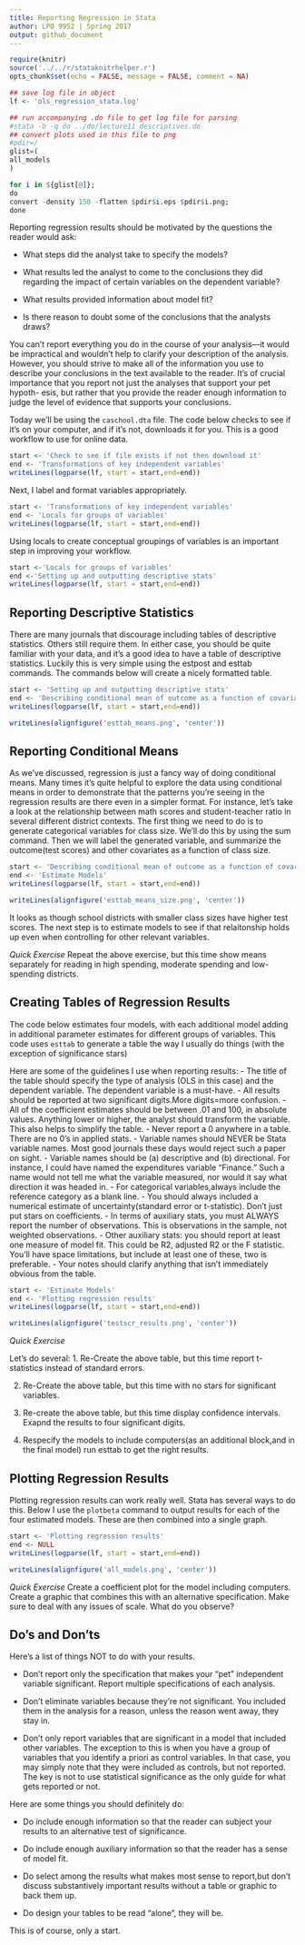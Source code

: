 ```yaml
---
title: Reporting Regression in Stata 
author: LPO 9952 | Spring 2017
output: github_document
---
```

  
```r
require(knitr)
source('../../r/stataknitrhelper.r')
opts_chunk$set(echo = FALSE, message = FALSE, comment = NA)
```


```r
## save log file in object
lf <- 'ols_regression_stata.log'
```


```r
## run accompanying .do file to get log file for parsing
#stata -b -q do ../do/lecture11_descriptives.do
## convert plots used in this file to png
#pdir=/
glist=(
all_models
)

for i in ${glist[@]};
do
convert -density 150 -flatten $pdir$i.eps $pdir$i.png;
done
```

Reporting regression results should be motivated by the questions the reader would ask:

- What steps did the analyst take to specify the models?

- What results led the analyst to come to the conclusions they did regarding the impact of certain variables on the dependent variable?

- What results provided information about model fit?

- Is there reason to doubt some of the conclusions that the analysts draws?

You can’t report everything you do in the course of your analysis—it would be impractical and wouldn’t help to clarify your description of the analysis. However, you should strive to make all of the information you use to describe your conclusions in the text available to the reader.
It’s of crucial importance that you report not just the analyses that support your pet hypoth- esis, but rather that you provide the reader enough information to judge the level of evidence that supports your conclusions.

Today we'll be using the `caschool.dta` file. The code below checks to see if it's on your computer, and if it's not, downloads it for you. This is a good workflow to use for online data. 

```r
start <- 'Check to see if file exists if not then download it'
end <- 'Transformations of key independent variables'
writeLines(logparse(lf, start = start,end=end))
``` 

Next, I label and format variables appropriately. 

```r
start <- 'Transformations of key independent variables'
end <- 'Locals for groups of variables'
writeLines(logparse(lf, start = start,end=end))
```

Using locals to create conceptual groupings of variables is an important step in improving your workflow. 

```r
start <-'Locals for groups of variables' 
end <-'Setting up and outputting descriptive stats'
writeLines(logparse(lf, start = start,end=end))
```




## Reporting Descriptive Statistics

There are many journals that discourage including tables of descriptive statistics. Others still require them. In either case, you should be quite familiar with your data, and it’s a good idea to have a table of descriptive statistics. Luckily this is very simple using the estpost and esttab commands. The commands below will create a nicely formatted table. 


```r
start <- 'Setting up and outputting descriptive stats'
end <- 'Describing conditional mean of outcome as a function of covariates'
writeLines(logparse(lf, start = start,end=end))
```


```r
writeLines(alignfigure('esttab_means.png', 'center'))
```

## Reporting Conditional Means

As we've discussed, regression is just a fancy way of doing conditional means. Many times it’s quite helpful 
to explore the data using conditional means in order to demonstrate that the patterns you’re seeing in the 
regression results are there even in a simpler format. For instance, let’s take a look at the relationship 
between math scores and student-teacher ratio in several different district contexts. The first thing we need 
to do is to generate categorical variables for class size. We’ll do this by using the sum command. Then we will label the 
generated variable, and summarize the outcome(test scores) and other covariates as a function of class size. 

```r
start <- 'Describing conditional mean of outcome as a function of covariates'
end <- 'Estimate Models'
writeLines(logparse(lf, start = start,end=end))
```

```r
writeLines(alignfigure('esttab_means_size.png', 'center'))
```

It looks as though school districts with smaller class sizes have higher test scores. The next step is to estimate models to see
if that relaitonship holds up even when controlling for other relevant variables. 

*Quick Exercise * Repeat the above exercise, but this time show means separately for reading in high spending, moderate spending and low- spending districts. 

## Creating Tables of Regression Results 

The code below estimates four models, with each additional model adding in additional parameter estimates 
for different groups of variables. This code uses `esttab` to generate a table the way I usually do things (with the exception of significance stars)

Here are some of the guidelines I use when reporting results:
- The title of the table should specify the type of analysis (OLS in this case) and the dependent variable. The dependent variable is a must-have.
- All results should be reported at two significant digits.More digits=more confusion.
- All of the coefficient estimates should be between .01 and 100, in absolute values. Anything lower or higher, the analyst should transform the variable. This also helps to simplify the table.
- Never report a 0 anywhere in a table. There are no 0's in applied stats. 
- Variable names should NEVER be Stata variable names. Most good journals these days would reject such a paper on sight.
- Variable names should be (a) descriptive and (b) directional. For instance, I could have named the expenditures variable “Finance.” Such a name would not tell me what the variable measured, nor would it say what direction it was headed in.
- For categorical variables,always include the reference category as a blank line.
- You should always included a numerical estimate of uncertainty(standard error or t-statistic). Don’t just put stars on coefficients.
- In terms of auxiliary stats, you must ALWAYS report the number of observations. This is observations in the sample, not weighted observations.
- Other auxiliary stats: you should report at least one measure of model fit. This could be R2, adjusted R2 or the F statistic. You’ll have space limitations, but include at least one of these, two is preferable.
- Your notes should clarify anything that isn’t immediately obvious from the table.

```r
start <- 'Estimate Models'
end <- 'Plotting regression results'
writeLines(logparse(lf, start = start,end=end))
```


```r
writeLines(alignfigure('testscr_results.png', 'center'))
```

*Quick Exercise*

Let’s do several:
1. Re-Create the above table, but this time report t-statistics instead of standard errors.

2. Re-Create the above table, but this time with no stars for significant variables.

3. Re-create the above table, but this time display confidence intervals. Exapnd the results to four significant digits.

4. Respecify the models to include computers(as an additional block,and in the final model) run esttab to get the right results.


## Plotting Regression Results

Plotting regression results can work really well. Stata has several ways to do this. Below I use the `plotbeta` command to output results for each of the four estimated models. These are then combined into a single graph. 

```r
start <- 'Plotting regression results'
end <- NULL
writeLines(logparse(lf, start = start,end=end))
```


```r
writeLines(alignfigure('all_models.png', 'center'))
```

*Quick Exercise* Create a coefficient plot for the model including computers. Create a graphic that combines this with an alternative specification. Make sure to deal with any issues of scale. What do you observe?

## Do’s and Don’ts

Here’s a list of things NOT to do with your results.

- Don’t report only the specification that makes your “pet” independent variable significant. Report multiple specifications of each analysis.

- Don’t eliminate variables because they’re not significant. You included them in the analysis for a reason, unless the reason went away, they stay in.

- Don’t only report variables that are significant in a model that included other variables. The exception to this is when you have a group of variables that you identify a priori as control variables. In that case, you may simply note that they were included as controls, but not reported. The key is not to use statistical significance as the only guide for what gets reported or not. 

Here are some things you should definitely do:

- Do include enough information so that the reader can subject your results to an alternative test of significance.

- Do include enough auxiliary information so that the reader has a sense of model fit.

- Do select among the results what makes most sense to report,but don’t discuss substantively important results without a table or graphic to back them up.

- Do design your tables to be read "alone", they will be.

This is of course, only a start.